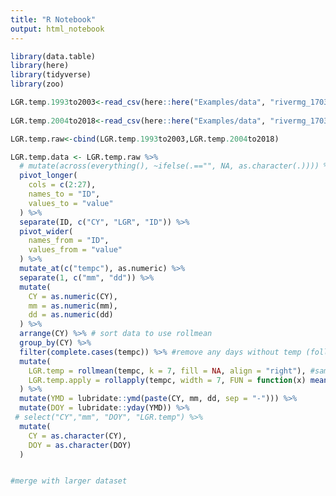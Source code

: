 ```yaml
---
title: "R Notebook"
output: html_notebook
---
```


```r

library(data.table)
library(here)
library(tidyverse)
library(zoo)

LGR.temp.1993to2003<-read_csv(here::here("Examples/data", "rivermg_1703019523_114.csv"))
  
LGR.temp.2004to2018<-read_csv(here::here("Examples/data", "rivermg_1703019549_803.csv"))

LGR.temp.raw<-cbind(LGR.temp.1993to2003,LGR.temp.2004to2018)

LGR.temp.data <- LGR.temp.raw %>%
  # mutate(across(everything(), ~ifelse(.=="", NA, as.character(.)))) %>%
  pivot_longer(
    cols = c(2:27),
    names_to = "ID",
    values_to = "value"
  ) %>%
  separate(ID, c("CY", "LGR", "ID")) %>%
  pivot_wider(
    names_from = "ID",
    values_from = "value"
  ) %>%
  mutate_at(c("tempc"), as.numeric) %>%
  separate(1, c("mm", "dd")) %>%
  mutate(
    CY = as.numeric(CY),
    mm = as.numeric(mm),
    dd = as.numeric(dd)
  ) %>%
  arrange(CY) %>% # sort data to use rollmean
  group_by(CY) %>%
  filter(complete.cases(tempc)) %>% #remove any days without temp (following JG's code) -update for age of return?
  mutate(
    LGR.temp = rollmean(tempc, k = 7, fill = NA, align = "right"), #same as JG code, returns NA for 7 day average with NA's present
    LGR.temp.apply = rollapply(tempc, width = 7, FUN = function(x) mean(x, na.rm = TRUE), by = 1, by.column = TRUE, partial = TRUE, fill = NA, align = "right") #adjusts for NA's within d7 averages
  ) %>%
  mutate(YMD = lubridate::ymd(paste(CY, mm, dd, sep = "-"))) %>%
  mutate(DOY = lubridate::yday(YMD)) %>%
 # select("CY","mm", "DOY", "LGR.temp") %>%
  mutate(
    CY = as.character(CY),
    DOY = as.character(DOY)
  )


#merge with larger dataset




```


